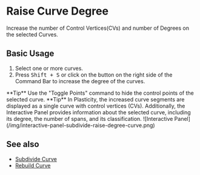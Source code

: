 
# Raise Curve Degree

<Reference shortcut="Shift + S" command="Raise Degree" button="Right of Command Bar" buttonIcon="button-raise-degree-curve-face" />

Increase the number of Control Vertices(CVs) and number of Degrees on the selected Curves.

## Basic Usage

1. Select one or more curves.
2. Press <kbd>Shift + S</kbd> or click on the button <ButtonIcon type="button-raise-degree-curve-face"/> on the right side of the Command Bar to increase the degree of the curves.

<VideoPlayer fileName="raise-degree-curve"/>

<Callout type="info" emoji="💡">
    **Tip**
    Use the "Toggle Points" command to hide the control points of the selected curve.
<VideoPlayer fileName="raise-degree-curve-hidepoints"/>
</Callout>

<Callout type="info" emoji="💡">
    **Tip**
    In Plasticity, the increased curve segments are displayed as a single curve with control vertices (CVs). Additionally, the Interactive Panel provides information about the selected curve, including its degree, the number of spans, and its classification.
    ![Interactive Panel](/img/interactive-panel-subdivide-raise-degree-curve.png)
</Callout>

## See also
- [Subdivide Curve](subdivide-curve)
- [Rebuild Curve](rebuild-curve)